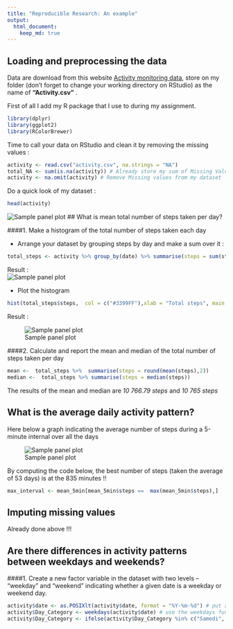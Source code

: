 ```yaml
---
title: "Reproducible Research: An example"
output: 
  html_document:
    keep_md: true
---
```



## Loading and preprocessing the data

Data are download from this website [Activity monitoring data](https://d396qusza40orc.cloudfront.net/repdata%2Fdata%2Factivity.zip), store on my folder (don't
forget to change your working directory on RStudio) as the name of **"Activity.csv"** .

First of all I add my R package that I use to during my assignment.  
```r
library(dplyr)
library(ggplot2)
library(RColorBrewer)
```

Time to call your data on RStudio and clean it by removing the missing values :

```r
activity <- read.csv("activity.csv", na.strings = "NA")
total_NA <- sum(is.na(activity)) # Already store my sum of Missing Value for forward
activity <- na.omit(activity) # Remove Missing values from my dataset  
```

Do a quick look of my dataset : 

```r
head(activity)
```
![Sample panel plot](instructions_fig/head activity.png) 
## What is mean total number of steps taken per day?  

####1. Make a histogram of the total number of steps taken each day  

- Arrange your dataset by grouping steps by day  and make a sum over it :  

```r
total_steps <- activity %>% group_by(date) %>% summarise(steps = sum(steps))
```

Result :  
![Sample panel plot](instructions_fig/Total Steps.png)
  
- Plot the histogram
```r
hist(total_steps$steps,  col = c("#3399FF"),xlab = "Total steps", main = "Total steps by day")
```

Result : 

![Sample panel plot](instructions_fig/plot1.png)

####2. Calculate and report the mean and median of the total number of steps taken per day
```r
mean <-  total_steps %>%  summarise(steps = round(mean(steps),2))
median <-  total_steps %>% summarise(steps = median(steps))
```

The results of the mean and median are *10 766.79 steps* and *10 765 steps*

## What is the average daily activity pattern?

Here below a graph indicating the average number of steps during a 5-minute internal over all the days

![Sample panel plot](instructions_fig/plot2.png)

By computing the code below, the best number of steps (taken the average of 53 days) is at the 835 minutes !!
```r
max_interval <- mean_5min[mean_5min$steps ==  max(mean_5min$steps),]
```

## Imputing missing values

Already done above !!!

## Are there differences in activity patterns between weekdays and weekends?

####1. Create a new factor variable in the dataset with two levels – “weekday” and “weekend” indicating whether a given date is a weekday or weekend day.

```r
activity$date <- as.POSIXlt(activity$date, format = "%Y-%m-%d") # put a format date 
activity$Day_Category <- weekdays(activity$date) # use the weekdays function to display day name
activity$Day_Category <- ifelse(activity$Day_Category %in% c("Samedi", "Dimanche"), "weekend", "weekday")
```